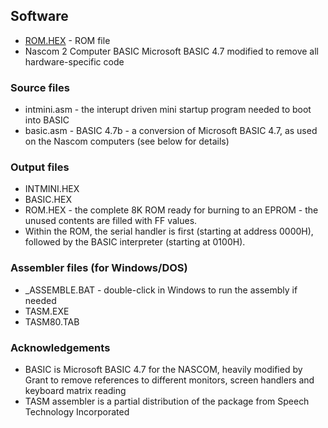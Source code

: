 == Software ==

* [https://github.com/land-boards/lb-boards/blob/master/RetroCPUs/SIMPLE-Z80/SOFTWARE/ROM.HEX ROM.HEX] - ROM file
* Nascom 2 Computer BASIC Microsoft BASIC 4.7 modified to remove all hardware-specific code

=== Source files ===

* intmini.asm - the interupt driven mini startup program needed to boot into BASIC
* basic.asm - BASIC 4.7b - a conversion of Microsoft BASIC 4.7, as used on the Nascom computers (see below for details)

=== Output files ===

* INTMINI.HEX
* BASIC.HEX
* ROM.HEX - the complete 8K ROM ready for burning to an EPROM - the unused contents are filled with FF values.
* Within the ROM, the serial handler is first (starting at address 0000H), followed by the BASIC interpreter (starting at 0100H).

=== Assembler files (for Windows/DOS) ===

* _ASSEMBLE.BAT - double-click in Windows to run the assembly if needed
* TASM.EXE
* TASM80.TAB

=== Acknowledgements ===

* BASIC is Microsoft BASIC 4.7 for the NASCOM, heavily modified by Grant to remove references to different monitors, screen handlers and keyboard matrix reading
* TASM assembler is a partial distribution of the package from Speech Technology Incorporated
